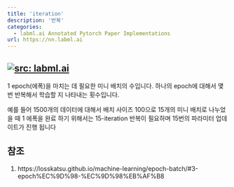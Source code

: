 ```yaml
---
title: 'iteration'
description: '반복'
categories:
  - labml.ai Annotated Pytorch Paper Implementations
url: https://nn.labml.ai
---
```

<a href="https://nn.labml.ai/" target="_blank"><img   loading="lazy" alt="src: labml.ai" src="https://img.shields.io/badge/문서-labml.ai_Annoated_Pytorch_Paper_Implementations-deeppink" ></a>
---
1 epoch(에폭)을 마치는 데 필요한 미니 배치의 수입니다. 하나의 epoch에 대해서 몇번 반복해서 학습할 지 나타내는 횟수입니다. 

예를 들어 1500개의 데이터에 대해서 배치 사이즈 100으로 15개의 미니 배치로 나누었을 때 1 에폭을 완료 하기 위해서는 15-iteration 반복이 필요하며 15번의 파라미터 업데이트가 진행 됩니다

## 참조

1. https://losskatsu.github.io/machine-learning/epoch-batch/#3-epoch%EC%9D%98-%EC%9D%98%EB%AF%B8
